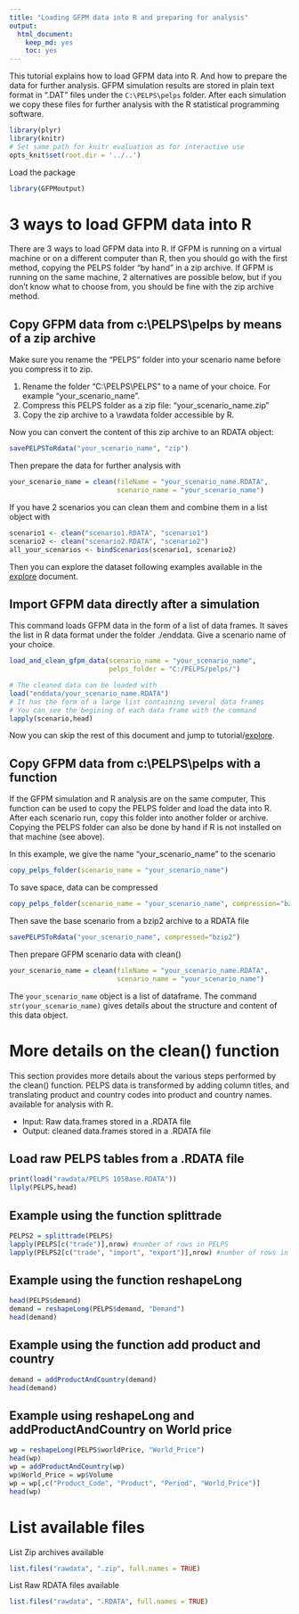 ```yaml
---
title: "Loading GFPM data into R and preparing for analysis"
output: 
  html_document: 
    keep_md: yes
    toc: yes
---
```



This tutorial explains how to load GFPM data into R.
And how to prepare the data for further analysis. 
GFPM simulation results are stored in plain text
format in ".DAT" files under the `C:\PELPS\pelps` folder. 
After each simulation we copy these files for further analysis 
with the R statistical programming software.

```r
library(plyr)
library(knitr)
# Set same path for knitr evaluation as for interactive use
opts_knit$set(root.dir = '../..')
```

Load the package
```r
library(GFPMoutput)
```

# 3 ways to load GFPM data into R 
There are 3 ways to load GFPM data into R. 
If GFPM is running on a virtual machine or on a different computer than R, then you should go with the first method, copying the PELPS folder "by hand" in a zip archive. 
If GFPM is running on the same machine, 2 alternatives are possible below, but if you don't know what to choose from, you should be fine with the zip archive method.

## Copy GFPM data from c:\\PELPS\\pelps by means of a zip archive
Make sure you rename the "PELPS" folder into your scenario name before you compress it to zip.

 1. Rename the folder "C:\\PELPS\\PELPS" to a name of your choice.
 For example "your_scenario_name". 
 2. Compress this PELPS folder as a zip file: "your_scenario_name.zip" 
 3. Copy the zip archive to a \\rawdata folder accessible by R.
 
Now you can convert the content of this zip archive 
to an RDATA object:
```r
savePELPSToRdata("your_scenario_name", "zip")
```

Then prepare the data for further analysis with 
```r
your_scenario_name = clean(fileName = "your_scenario_name.RDATA",
                           scenario_name = "your_scenario_name")

```

If you have 2 scenarios you can clean them and combine them
in a list object with 
```r
scenario1 <- clean("scenario1.RDATA", "scenario1")
scenario2 <- clean("scenario2.RDATA", "scenario2")
all_your_scenarios <- bindScenarios(scenario1, scenario2)
```


Then you can explore the dataset following examples available in the [explore](explore.md) document.


## Import GFPM data directly after a simulation
This command loads GFPM data in the form of a list of
data frames. It saves the list in R data format
under the folder  ./enddata.
Give a scenario name of your choice.
```r
load_and_clean_gfpm_data(scenario_name = "your_scenario_name", 
                         pelps_folder = "C:/PELPS/pelps/") 

# The cleaned data can be loaded with 
load("enddata/your_scenario_name.RDATA")
# It has the form of a large list containing several data frames
# You can see the begining of each data frame with the command
lapply(scenario,head)
```
Now you can skip the rest of this document and jump to tutorial/[explore](explore.md).


## Copy GFPM data from c:\\PELPS\\pelps with a function
If the GFPM simulation and R analysis are on the same computer,
This function can be used to copy the PELPS folder and 
load the data into R. 
After each scenario run, copy this folder into another folder or  archive. Copying the PELPS folder can also be done by hand if R is not installed on that machine (see above).

In this example, we give the name "your_scenario_name" to the scenario
```r
copy_pelps_folder(scenario_name = "your_scenario_name")
```

To save space, data can be compressed
```r
copy_pelps_folder(scenario_name = "your_scenario_name", compression="bzip2")
```

Then save the base scenario from a bzip2 archive to a RDATA file
```r
savePELPSToRdata("your_scenario_name", compressed="bzip2")
```

Then prepare GFPM scenario data with clean()
```r
your_scenario_name = clean(fileName = "your_scenario_name.RDATA",
                           scenario_name = "your_scenario_name")
```
The `your_scenario_name` object is a list of dataframe. 
The command `str(your_scenario_name)` gives details about the structure and content of this data object. 


# More details on the clean() function

This section provides more details
about the various steps performed by the clean() function.
PELPS data is transformed by adding column titles, 
and translating product and country codes into product and country names. 
available for analysis with R.

* Input: Raw data.frames stored in a .RDATA file
* Output: cleaned data.frames stored in a .RDATA file

## Load raw PELPS tables from a .RDATA file
```r
print(load("rawdata/PELPS 105Base.RDATA"))
llply(PELPS,head)
```

## Example using the function splittrade 
```r
PELPS2 = splittrade(PELPS)
lapply(PELPS[c("trade")],nrow) #number of rows in PELPS
lapply(PELPS2[c("trade", "import", "export")],nrow) #number of rows in PELPS2
```

## Example using the function reshapeLong
```r
head(PELPS$demand)
demand = reshapeLong(PELPS$demand, "Demand")
head(demand)
```

## Example using the function add product and country
```r
demand = addProductAndCountry(demand)
head(demand)
```

## Example using reshapeLong and addProductAndCountry on World price
```r
wp = reshapeLong(PELPS$worldPrice, "World_Price")
head(wp)
wp = addProductAndCountry(wp)
wp$World_Price = wp$Volume
wp = wp[,c("Product_Code", "Product", "Period", "World_Price")]
head(wp)
```


# List available files
List Zip archives available
```r
list.files("rawdata", ".zip", full.names = TRUE) 
```

List Raw RDATA files available
```r
list.files("rawdata", ".RDATA", full.names = TRUE) 
```

